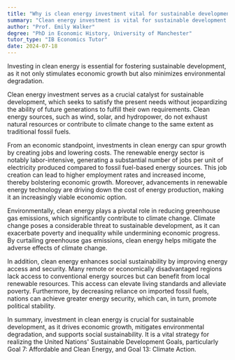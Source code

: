```yaml
---
title: "Why is clean energy investment vital for sustainable development?"
summary: "Clean energy investment is vital for sustainable development as it promotes economic growth while reducing environmental degradation."
author: "Prof. Emily Walker"
degree: "PhD in Economic History, University of Manchester"
tutor_type: "IB Economics Tutor"
date: 2024-07-18
---
```


Investing in clean energy is essential for fostering sustainable development, as it not only stimulates economic growth but also minimizes environmental degradation.

Clean energy investment serves as a crucial catalyst for sustainable development, which seeks to satisfy the present needs without jeopardizing the ability of future generations to fulfill their own requirements. Clean energy sources, such as wind, solar, and hydropower, do not exhaust natural resources or contribute to climate change to the same extent as traditional fossil fuels.

From an economic standpoint, investments in clean energy can spur growth by creating jobs and lowering costs. The renewable energy sector is notably labor-intensive, generating a substantial number of jobs per unit of electricity produced compared to fossil fuel-based energy sources. This job creation can lead to higher employment rates and increased income, thereby bolstering economic growth. Moreover, advancements in renewable energy technology are driving down the cost of energy production, making it an increasingly viable economic option.

Environmentally, clean energy plays a pivotal role in reducing greenhouse gas emissions, which significantly contribute to climate change. Climate change poses a considerable threat to sustainable development, as it can exacerbate poverty and inequality while undermining economic progress. By curtailing greenhouse gas emissions, clean energy helps mitigate the adverse effects of climate change.

In addition, clean energy enhances social sustainability by improving energy access and security. Many remote or economically disadvantaged regions lack access to conventional energy sources but can benefit from local renewable resources. This access can elevate living standards and alleviate poverty. Furthermore, by decreasing reliance on imported fossil fuels, nations can achieve greater energy security, which can, in turn, promote political stability.

In summary, investment in clean energy is crucial for sustainable development, as it drives economic growth, mitigates environmental degradation, and supports social sustainability. It is a vital strategy for realizing the United Nations' Sustainable Development Goals, particularly Goal 7: Affordable and Clean Energy, and Goal 13: Climate Action.
    